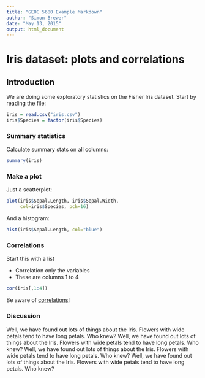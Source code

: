 ```yaml
---
title: "GEOG 5680 Example Markdown"
author: "Simon Brewer"
date: "May 13, 2015"
output: html_document
---
```


# Iris dataset: plots and correlations 

## Introduction 
We are doing some exploratory statistics on the Fisher Iris dataset. Start by reading the file:
```r
iris = read.csv("iris.csv")
iris$Species = factor(iris$Species)
```

### Summary statistics
Calculate summary stats on all columns:
```r
summary(iris)
```

### Make a plot
Just a scatterplot:
```r
plot(iris$Sepal.Length, iris$Sepal.Width, 
     col=iris$Species, pch=16)
```
And a histogram:
```r
hist(iris$Sepal.Length, col="blue")
```

### Correlations
Start this with a list

- Correlation only the variables
- These are columns 1 to 4
```r
cor(iris[,1:4])
```

Be aware of [correlations][Correlation]!

### Discussion
Well, we have found out lots of things about the Iris. Flowers with wide petals tend to have long petals. Who knew? Well, we have found out lots of things about the Iris. Flowers with wide petals tend to have long petals. Who knew? Well, we have found out lots of things about the Iris. Flowers with wide petals tend to have long petals. Who knew? Well, we have found out lots of things about the Iris. Flowers with wide petals tend to have long petals. Who knew?

[Correlation]: http://xkcd.com/552/